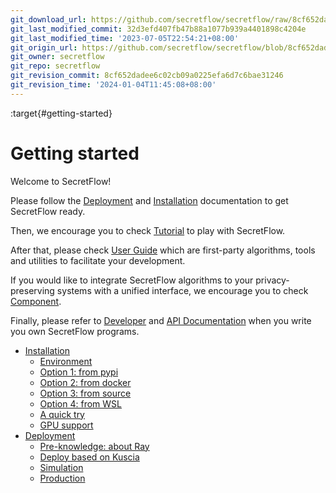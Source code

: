 ```yaml
---
git_download_url: https://github.com/secretflow/secretflow/raw/8cf652dadee6c02cb09a0225efa6d7c6bae31246/docs/getting_started/index.rst
git_last_modified_commit: 32d3efd407fb47b88a1077b939a4401898c4204e
git_last_modified_time: '2023-07-05T22:54:21+08:00'
git_origin_url: https://github.com/secretflow/secretflow/blob/8cf652dadee6c02cb09a0225efa6d7c6bae31246/docs/getting_started/index.rst
git_owner: secretflow
git_repo: secretflow
git_revision_commit: 8cf652dadee6c02cb09a0225efa6d7c6bae31246
git_revision_time: '2024-01-04T11:45:08+08:00'
---
```


:target{#getting-started}

# <Target id="id1" />Getting started

Welcome to SecretFlow!

Please follow the [Deployment](deployment.mdx#deployment) and [Installation](installation.mdx#installation) documentation to get SecretFlow ready.

Then, we encourage you to check [Tutorial](../tutorial/index.mdx#tutorial) to play with SecretFlow.

After that, please check [User Guide](../user_guide/index.mdx#user-guide) which are first-party algorithms, tools and utilities to facilitate your development.

If you would like to integrate SecretFlow algorithms to your privacy-preserving systems with a unified interface, we encourage you to check [Component](../component/index.mdx#component).

Finally, please refer to [Developer](../developer/index.mdx#developer) and [API Documentation](../api/index.mdx#api) when you write you own SecretFlow programs.

<TableOfContents>


  - [Installation](installation.mdx)
    - [Environment](installation.mdx#environment)
    - [Option 1: from pypi](installation.mdx#option-1-from-pypi)
    - [Option 2: from docker](installation.mdx#option-2-from-docker)
    - [Option 3: from source](installation.mdx#option-3-from-source)
    - [Option 4: from WSL](installation.mdx#option-4-from-wsl)
    - [A quick try](installation.mdx#a-quick-try)
    - [GPU support](installation.mdx#gpu-support)
  - [Deployment](deployment.mdx)
    - [Pre-knowledge: about Ray](deployment.mdx#pre-knowledge-about-ray)
    - [Deploy based on Kuscia](deployment.mdx#deploy-based-on-kuscia)
    - [Simulation](deployment.mdx#simulation)
    - [Production](deployment.mdx#production)
</TableOfContents>
